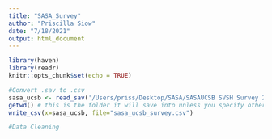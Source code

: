 ```yaml
---
title: "SASA_Survey"
author: "Priscilla Siow"
date: "7/18/2021"
output: html_document
---
```


```r
library(haven)
library(readr)
knitr::opts_chunk$set(echo = TRUE)
```

```r
#Convert .sav to .csv
sasa_ucsb <- read_sav('/Users/priss/Desktop/SASA/SASAUCSB SVSH Survey 2020 2.sav')
getwd() # this is the folder it will save into unless you specify otherwise in the path below
write_csv(x=sasa_ucsb, file="sasa_ucsb_survey.csv")

```

```r
#Data Cleaning


```